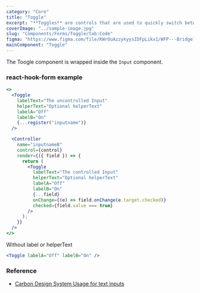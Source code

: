 ```yaml
---
category: "Core"
title: "Toggle"
excerpt: "**Toggles** are controls that are used to quickly switch between two possible states."
coverImage: "../sample-image.jpg"
slug: "Components/Forms/Toggle/tab:Code"
figma: "https://www.figma.com/file/KWrOuAzzykyysIDFpLikx1/WFP---Bridge?type=design&node-id=130%3A2249&mode=design&t=eFfGsO7k7LGjWFwo-1"
mainComponent: "Toggle"
---
```


The Toogle component is wrapped inside the `Input` component.

### react-hook-form example

```jsx live reactHookForm
<>
  <Toggle
    labelText="The uncontrolled Input"
    helperText="Optional helperText"
    labelA="Off"
    labelB="On"
    {...register("inputname")}
  />

  <Controller
    name="inputnameB"
    control={control}
    render={({ field }) => {
      return (
        <Toggle
          labelText="The controlled Input"
          helperText="Optional helperText"
          labelA="Off"
          labelB="On"
          {...field}
          onChange={(e) => field.onChange(e.target.checked)}
          checked={field.value === true}
        />
      );
    }}
  />
</>
```

Without label or helperText

```jsx live
<Toggle labelA="Off" labelB="On" />
```

### Reference

- [Carbon Design System Usage for text inputs](https://next.carbondesignsystem.com/components/text-input)

```

```
